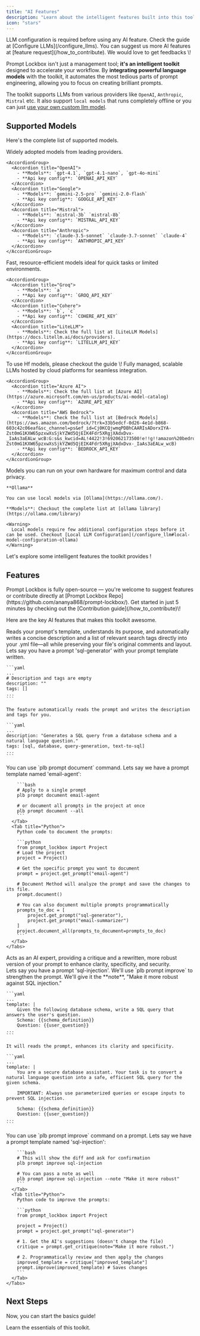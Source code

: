 ```yaml
---
title: "AI Features"
description: "Learn about the intelligent features built into this toolkit. "
icon: "stars"
---
```


<Note>
  LLM configuration is required before using any AI feature. Check the guide at [Configure LLMs](/configure_llms).
</Note>

<Tip>
  You can suggest us more AI features at [feature request](/how_to_contribute). We would love to get feedbacks \!
</Tip>

Prompt Lockbox isn't just a management tool; **it's an intelligent toolkit** designed to accelerate your workflow. By **integrating powerful language models** with the toolkit, it automates the most tedious parts of prompt engineering, allowing you to focus on creating brilliant prompts.

The toolkit supports LLMs from various providers like `OpenAI`, `Anthropic`, `Mistral` etc. It also support `local models` that runs completely offline or you can just [use your own custom llm model](/configure_llms).

## Supported Models

Here's the complete list of supported models.

<Tabs>
  <Tab title="Mainstream LLMs">
    Widely adopted models from leading providers.

    <AccordionGroup>
      <Accordion title="OpenAI">
        - **Models**: `gpt-4.1`, `gpt-4.1-nano`, `gpt-4o-mini`
        - **Api key config**: `OPENAI_API_KEY`
      </Accordion>
      <Accordion title="Google">
        - **Models**: `gemini-2.5-pro` `gemini-2.0-flash`
        - **Api key config**: `GOOGLE_API_KEY`
      </Accordion>
      <Accordion title="Mistral">
        - **Models**: `mistral-3b` `mistral-8b`
        - **Api key config**: `MISTRAL_API_KEY`
      </Accordion>
      <Accordion title="Anthropic">
        - **Models**: `claude-3.5-sonnet` `claude-3.7-sonnet` `claude-4`
        - **Api key config**: `ANTHROPIC_API_KEY`
      </Accordion>
    </AccordionGroup>
  </Tab>
  <Tab title="Lightweight LLMs">
    Fast, resource-efficient models ideal for quick tasks or limited environments.

    <AccordionGroup>
      <Accordion title="Groq">
        - **Models**: `a`
        - **Api key config**: `GROQ_API_KEY`
      </Accordion>
      <Accordion title="Cohere">
        - **Models**: `b`, `c`
        - **Api key config**: `COHERE_API_KEY`
      </Accordion>
      <Accordion title="LiteLLM">
        - **Models**: Check the full list at [LiteLLM Models](https://docs.litellm.ai/docs/providers).
        - **Api key config**: `LITELLM_API_KEY`
      </Accordion>
    </AccordionGroup>
  </Tab>
  <Tab title="Huggingface">
    To use Hf models, please checkout the guide \!
  </Tab>
  <Tab title="Cloud">
    Fully managed, scalable LLMs hosted by cloud platforms for seamless integration.

    <AccordionGroup>
      <Accordion title="Azure AI">
        - **Models**: Check the full list at [Azure AI](https://azure.microsoft.com/en-us/products/ai-model-catalog)
        - **Api key config**: `AZURE_API_KEY`
      </Accordion>
      <Accordion title="AWS Bedrock">
        - **Models**: Check the full list at [Bedrock Models](https://aws.amazon.com/bedrock/?trk=33b5edcf-0d26-4e1d-b868-603c42c06eaf&sc_channel=ps&ef_id=Cj0KCQjwmqPDBhCAARIsADorxIYA-Zst0mG1KXW65pzxwXsSjkYZWd5QjEIK4Fdr5XRgjXAdxDvx-_IaAs3aEALw_wcB:G:s&s_kwcid=AL!4422!3!692062173500!e!!g!!amazon%20bedrock!21054971903!164977109691&gad_campaignid=21054971903&gclid=Cj0KCQjwmqPDBhCAARIsADorxIYA-Zst0mG1KXW65pzxwXsSjkYZWd5QjEIK4Fdr5XRgjXAdxDvx-_IaAs3aEALw_wcB)
        - **Api key config**: `BEDROCK_API_KEY`
      </Accordion>
    </AccordionGroup>
  </Tab>
  <Tab title="Local">
    Models you can run on your own hardware for maximum control and data privacy.

    **Ollama**

    You can use local models via [Ollama](https://ollama.com/).

    **Models**: Checkout the complete list at [ollama library](https://ollama.com/library)

    <Warning>
      Local models require few additional configuration steps before it can be used. Checkout [Local LLM Configuration](/configure_llm#local-model-configuration-ollama)
    </Warning>
  </Tab>
</Tabs>

Let's explore some intelligent features the toolkit provides \!

## Features

<Tip>
  Prompt Lockbox is fully open-source — you're welcome to suggest features or contribute directly at [Prompt Lockbox Repo](https://github.com/ananya868/prompt-lockbox/). Get started in just 5 minutes by checking out the [Contribution guide](/how_to_contribute)\!
</Tip>

Here are the key AI features that makes this toolkit awesome.

<Card title="Automatic Documentation">
  Reads your prompt's template, understands its purpose, and automatically writes a concise description and a list of relevant search tags directly into your .yml file—all while preserving your file's original comments and layout.

  <br />

  <Accordion title="See in action" icon="stars">
    Lets say you have a prompt 'sql-generator' with your prompt template written.

    ```yaml
    ...
    # Description and tags are empty
    description: ""
    tags: []
    ...
    ```

    The feature automatically reads the prompt and writes the description and tags for you.

    ```yaml
    ...
    description: "Generates a SQL query from a database schema and a natural language question."
    tags: [sql, database, query-generation, text-to-sql]
    ...
    ```
  </Accordion>
  <Accordion title="Usage">
    <Tabs>
      <Tab title="CLI">
        You can use `plb prompt document` command. Lets say we have a prompt template named 'email-agent':

        ```bash
        # Apply to a single prompt 
        plb prompt document email-agent 
        
        # or document all prompts in the project at once
        plb prompt document --all
        ```
      </Tab>
      <Tab title="Python">
        Python code to document the prompts:

        ```python
        from prompt_lockbox import Project
        # Load the project
        project = Project()
        
        # Get the specific prompt you want to document
        prompt = project.get_prompt("email-agent")
        
        # Document Method will analyze the prompt and save the changes to its file.
        prompt.document()
        
        # You can also document multiple prompts programmatically
        prompts_to_doc = [
            project.get_prompt("sql-generator"),
            project.get_prompt("email-summarizer")
        ]
        project.document_all(prompts_to_document=prompts_to_doc)
        ```
      </Tab>
    </Tabs>
  </Accordion>
</Card>

<Card title="Prompt Enhancer">
  Acts as an AI expert, providing a critique and a rewritten, more robust version of your prompt to enhance clarity, specificity, and security.

  <br />

  <Accordion title="See in action" icon="stars">
    Lets say you have a prompt 'sql-injection'. We'll use `plb prompt improve` to strengthen the prompt. We'll give it the **note**, "Make it more robust against SQL injection."

    ```yaml
    ...
    template: |
        Given the following database schema, write a SQL query that answers the user's question.
        Schema: {{schema_definition}}
        Question: {{user_question}}
    ...
    ```

    It will reads the prompt, enhances its clarity and specificity.

    ```yaml
    ...
    template: |
        You are a secure database assistant. Your task is to convert a natural language question into a safe, efficient SQL query for the given schema.
      
        IMPORTANT: Always use parameterized queries or escape inputs to prevent SQL injection.
      
        Schema: {{schema_definition}}
        Question: {{user_question}}
    ...
    ```
  </Accordion>
  <Accordion title="Usage">
    <Tabs>
      <Tab title="CLI">
        You can use `plb prompt improve` command on a prompt. Lets say we have a prompt template named 'sql-injection':

        ```bash
        # This will show the diff and ask for confirmation
        plb prompt improve sql-injection  
        
        # You can pass a note as well 
        plb prompt improve sql-injection --note "Make it more robust"
        ```
      </Tab>
      <Tab title="Python">
        Python code to improve the prompts:

        ```python
        from prompt_lockbox import Project
        
        project = Project()
        prompt = project.get_prompt("sql-generator")
        
        # 1. Get the AI's suggestions (doesn't change the file)
        critique = prompt.get_critique(note="Make it more robust.")
        
        # 2. Programmatically review and then apply the changes
        improved_template = critique["improved_template"]
        prompt.improve(improved_template) # Saves changes
        ```
      </Tab>
    </Tabs>
  </Accordion>
</Card>

## Next Steps 

Now, you can start the basics guide!

<CardGroup>
  <Card title="Basics" icon="code" href="/guide/first">
    Learn the essentials of this toolkit.
  </Card>
</CardGroup>